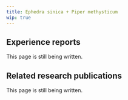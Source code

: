 ---
title: Ephedra sinica + Piper methysticum
wip: true
---

## Experience reports

This page is still being written.

## Related research publications

This page is still being written.

